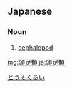 ==Japanese==
{{ja-kanjitab|とう|そく|るい|yomi=on}}

===Noun===
{{ja-noun|とうそくるい}}

# [[cephalopod]]

[[Category:ja:Mollusks|とうそくるい]]

[[mg:頭足類]]
[[ja:頭足類]]